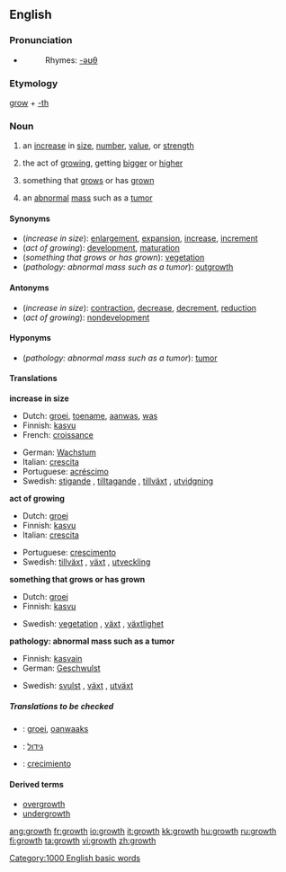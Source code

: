 {{wikipedia}}
==English==

===Pronunciation===
*{{audio|en-us-growth.ogg|Audio (US)}}
*:Rhymes: [[Rhymes:English:-əʊθ|-əʊθ]]

===Etymology===
[[grow]] + [[-th]]

===Noun===
{{en-noun}}

#an [[increase]] in [[size]], [[number]], [[value]], or [[strength]]
#{{biology}} the act of [[growing]], getting [[bigger]] or [[higher]]
#{{biology}} something that [[grow]]s or has [[grown]]
#{{pathology}} an [[abnormal]] [[mass]] such as a [[tumor]]

====Synonyms====
*(''increase in size''): [[enlargement]], [[expansion]], [[increase]], [[increment]]
*(''act of growing''): [[development]], [[maturation]]
*(''something that grows or has grown''): [[vegetation]]
*(''pathology: abnormal mass such as a tumor''): [[outgrowth]]

====Antonyms====
*(''increase in size''): [[contraction]], [[decrease]], [[decrement]], [[reduction]]
*(''act of growing''): [[nondevelopment]]

====Hyponyms====
*(''pathology: abnormal mass such as a tumor''): [[tumor]]

====Translations====
'''increase in size'''
{{top}}
*Dutch: [[groei]], [[toename]], [[aanwas]], [[was]]
*Finnish: [[kasvu]]
*French: [[croissance]] {{f}}
{{mid}}
*German: [[Wachstum]] {{n}}
*Italian: [[crescita]] {{f}}
*Portuguese: [[acréscimo]] {{m}}
*Swedish: [[stigande]] {{n}}, [[tilltagande]] {{n}}, [[tillväxt]] {{c}}, [[utvidgning]] {{c}}
{{bottom}}

'''act of growing'''
{{top}}
*Dutch: [[groei]]
*Finnish: [[kasvu]]
*Italian: [[crescita]] {{f}}
{{mid}}
*Portuguese: [[crescimento]] {{m}}
*Swedish: [[tillväxt]] {{c}}, [[växt]] {{c}}, [[utveckling]] {{c}}
{{bottom}} 

'''something that grows or has grown'''
{{top}}
*Dutch: [[groei]]
*Finnish: [[kasvu]]
{{mid}}
*Swedish: [[vegetation]] {{c}}, [[växt]] {{c}}, [[växtlighet]] {{c}}
{{bottom}}

'''pathology: abnormal mass such as a tumor'''
{{top}}
*Finnish: [[kasvain]]
*German: [[Geschwulst]] {{f}}
{{mid}}
*Swedish: [[svulst]] {{c}}, [[växt]] {{c}}, [[utväxt]] {{c}}
{{bottom}}

=====Translations to be checked=====
{{checktrans}}
*{{ttbc|Frisian}}: [[groei]], [[oanwaaks]]
*{{ttbc|Hebrew}}: [[גידול]]
*{{ttbc|Spanish}}: [[crecimiento]]

====Derived terms====
*[[overgrowth]]
*[[undergrowth]]

[[Category:1000 English basic words]]

[[ang:growth]]
[[fr:growth]]
[[io:growth]]
[[it:growth]]
[[kk:growth]]
[[hu:growth]]
[[ru:growth]]
[[fi:growth]]
[[ta:growth]]
[[vi:growth]]
[[zh:growth]]
